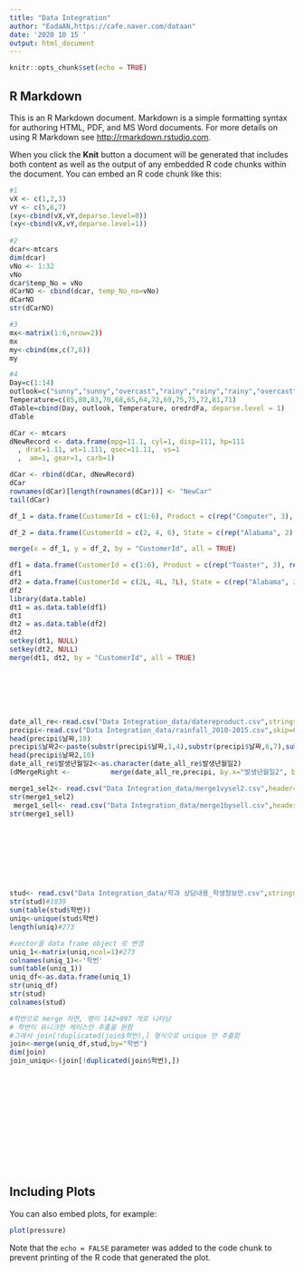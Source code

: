 ---
title: "Data Integration"
author: "EadaAN,https://cafe.naver.com/dataan"
date: '2020 10 15 '
output: html_document
---

```{r setup, include=FALSE}
knitr::opts_chunk$set(echo = TRUE)
```

## R Markdown

This is an R Markdown document. Markdown is a simple formatting syntax for authoring HTML, PDF, and MS Word documents. For more details on using R Markdown see <http://rmarkdown.rstudio.com>.

When you click the **Knit** button a document will be generated that includes both content as well as the output of any embedded R code chunks within the document. You can embed an R code chunk like this:

```{r data Federation 1. 열단위로 병합}
#1
vX <- c(1,2,3)
vY <- c(5,6,7)
(xy<-cbind(vX,vY,deparse.level=0))
(xy<-cbind(vX,vY,deparse.level=1))
 
#2
dcar<-mtcars
dim(dcar)
vNo <- 1:32
vNo
dcar$temp_No = vNo 
dCarNO <- cbind(dcar, temp_No_no=vNo)
dCarNO
str(dCarNO)

#3
mx<-matrix(1:6,nrow=2))
mx
my<-cbind(mx,c(7,8))
my

#4
Day=c(1:14)
outlook=c("sunny","sunny","overcast","rainy","rainy","rainy","overcast","sunny","sunny","rainy","sunny","overcast","overcast","rainy")
Temperature=c(85,80,83,70,68,65,64,72,69,75,75,72,81,71)
dTable=cbind(Day, outlook, Temperature, oredrdFa, deparse.level = 1)
dTable
```


```{r data Federation 2. 행단위로 병합}
dCar <- mtcars
dNewRecord <- data.frame(mpg=11.1, cyl=1, disp=111, hp=111
  , drat=1.11, wt=1.111, qsec=11.11,  vs=1
  ,  am=1, gear=1, carb=1)

dCar <- rbind(dCar, dNewRecord)
dCar
rownames(dCar)[length(rownames(dCar))] <- "NewCar"
tail(dCar)
```


```{r data Federation 3. Outer 조인 : 두 테이블}
df_1 = data.frame(CustomerId = c(1:6), Product = c(rep("Computer", 3), rep("Radio", 3)))

df_2 = data.frame(CustomerId = c(2, 4, 6), State = c(rep("Alabama", 2), rep("Ohio", 1)))

merge(x = df_1, y = df_2, by = "CustomerId", all = TRUE)

```


```{r data Federation 4. full Outer 조인}
df1 = data.frame(CustomerId = c(1:6), Product = c(rep("Toaster", 3), rep("Radio", 3)))
df1
df2 = data.frame(CustomerId = c(2L, 4L, 7L), State = c(rep("Alabama", 2), rep("Ohio", 1))) 
df2
library(data.table)
dt1 = as.data.table(df1)
dt1
dt2 = as.data.table(df2)
dt2
setkey(dt1, NULL)
setkey(dt2, NULL)
merge(dt1, dt2, by = "CustomerId", all = TRUE)
```



```{r 키 값에 반복이 있는 경우, 모든 행을 Merge하는 방법, all=TRUE}

```

```{r Left outer 조인}

```


```{r Right outer 조인}

```

```{r 크로스 조인}

```

```{r Inner 조인}

```

```{r Anti 조인}

```

```{r 날짜를 기준으로 날씨 데이터 조인하기}
date_all_re<-read.csv("Data Integration_data/datereproduct.csv",stringsAsFactors = T)
precipi<-read.csv("Data Integration_data/rainfall_2010-2015.csv",skip=6)
head(precipi$날짜,10)
precipi$날짜2<-paste(substr(precipi$날짜,1,4),substr(precipi$날짜,6,7),substr(precipi$날짜,9,10),sep="-")
head(precipi$날짜2,10)
date_all_re$발생년월일2<-as.character(date_all_re$발생년월일2)
(dMergeRight <-          merge(date_all_re,precipi, by.x="발생년월일2", by.y="날짜2", all.x=TRUE))
```

```{r}
merge1_sel2<- read.csv("Data Integration_data/merge1vysel2.csv",header=TRUE)
str(merge1_sel2)
 merge1_sell<- read.csv("Data Integration_data/merge1bysell.csv",header=TRUE)
str(merge1_sell)
```


```{r data Federation 5. Left outer 조인}

```


```{r data Federation 6.Right outer 조인}

```


```{r data Federation 7.크로스 조인}

```


```{r data Federation 8.Inner 조인}

```


```{r data Federation 9.Anti 조인}

```


```{r data Federation 10.날짜를 기준으로 날씨 데이터 조인하기}

```


```{r data Federation 11.영화의 순위 및 영화명 두 개 속성기준으로 조인하기}

```


```{r data Federation 12.동일성 검사 수행: 두 Object가 동일한지 확인}

```


```{r data Federation 13.데이터 통합 시 동일한 데이터가 입력 될 수 있으므로 연관관계 분석 등을 통해 중복 데이터를 검출하}
stud<- read.csv("Data Integration_data/학과 상담내용_학생정보만.csv",stringsAsFactors =T)
str(stud)#1039
sum(table(stud$학번))
uniq<-unique(stud$학번)
length(uniq)#273

#vector을 data frame object 로 변경
uniq_1<-matrix(uniq,ncol=1)#273
colnames(uniq_1)<-'학번'
sum(table(uniq_1))
uniq_df<-as.data.frame(uniq_1)
str(uniq_df)
str(stud)
colnames(stud)

#학번으로 merge 하면, 행이 142+897 개로 나타남
# 학번이 유니크한 케이스만 추출을 원함
#그래서 join[!duplicated(join$학번),] 형식으로 unique 만 추출함 
join<-merge(uniq_df,stud,by="학번")
dim(join)
join_uniqu<-(join[!duplicated(join$학번),])
```


```{r Finding Redundant Attributes 1.모든 값이 0인 열삭제}

```


```{r Finding Redundant Attributes 2.중복된 행 식별하기}

```


```{r Finding Redundant Attributes 3. 고유한 값만 도출하기}

```


```{r Finding Redundant Attributes 4. 연속된 값의 차이 산출하기}

```


```{r Finding Redundant Attributes 5.중복이 하나라도 있는지 확인}

```


```{r Finding Redundant Attributes 6.데이터 검증 : 중복 제거}

```


```{r Finding Redundant Attributes 7.Vector object 중간 값 추가}

```


```{r Detecting Tuple Duplication and Inconsistency(Nominal) 1. categoric 변수값을 기준으로 중복된 행 식별 후 삭제하기}

```


```{r Detecting Tuple Duplication and Inconsistency(Nominal) 2.DataFrame에서 특정 변수값을 기준으로 중복된 행 식별 후 삭제하기}

```


```{r Detecting Tuple Duplication and Inconsistency(Nominal) 3.참고 : diff() 함수 1차미분과 2차미분}

```


```{r Detecting Tuple Duplication and Inconsistency(numeric data) 1. numeric data  중복된 값 위치 확인하기}

```


```{r Detecting Tuple Duplication and Inconsistency(numeric data) 2. numeric data에서 모든 변수값 동일한 행 삭제하기}

```


```{r Detecting Tuple Duplication and Inconsistency(numeric data) 3.numeric data 데이터에 대한 데이터 중복}

```

## Including Plots

You can also embed plots, for example:

```{r pressure, echo=FALSE}
plot(pressure)
```

Note that the `echo = FALSE` parameter was added to the code chunk to prevent printing of the R code that generated the plot.
